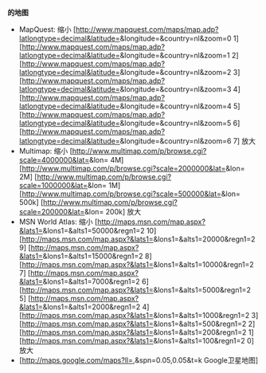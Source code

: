 '''{{{3}}}的地图 {{coord|{{{1|0}}}|N|{{{2|0}}}|E|}}'''

*MapQuest: 缩小 [http://www.mapquest.com/maps/map.adp?latlongtype=decimal&latitude={{{1}}}&longitude={{{2}}}&country=nl&zoom=0 1] [http://www.mapquest.com/maps/map.adp?latlongtype=decimal&latitude={{{1}}}&longitude={{{2}}}&country=nl&zoom=1 2] [http://www.mapquest.com/maps/map.adp?latlongtype=decimal&latitude={{{1}}}&longitude={{{2}}}&country=nl&zoom=2 3] [http://www.mapquest.com/maps/map.adp?latlongtype=decimal&latitude={{{1}}}&longitude={{{2}}}&country=nl&zoom=3 4] [http://www.mapquest.com/maps/map.adp?latlongtype=decimal&latitude={{{1}}}&longitude={{{2}}}&country=nl&zoom=4 5] [http://www.mapquest.com/maps/map.adp?latlongtype=decimal&latitude={{{1}}}&longitude={{{2}}}&country=nl&zoom=5 6] [http://www.mapquest.com/maps/map.adp?latlongtype=decimal&latitude={{{1}}}&longitude={{{2}}}&country=nl&zoom=6 7] 放大
*Multimap: 缩小 [http://www.multimap.com/p/browse.cgi?scale=4000000&lat={{{1}}}&lon={{{2}}} 4M] [http://www.multimap.com/p/browse.cgi?scale=2000000&lat={{{1}}}&lon={{{2}}} 2M] [http://www.multimap.com/p/browse.cgi?scale=1000000&lat={{{1}}}&lon={{{2}}} 1M] [http://www.multimap.com/p/browse.cgi?scale=500000&lat={{{1}}}&lon={{{2}}} 500k] [http://www.multimap.com/p/browse.cgi?scale=200000&lat={{{1}}}&lon={{{2}}} 200k] 放大
*MSN World Atlas: 缩小 [http://maps.msn.com/map.aspx?&lats1={{{1}}}&lons1={{{2}}}&alts1=50000&regn1=2 10] [http://maps.msn.com/map.aspx?&lats1={{{1}}}&lons1={{{2}}}&alts1=20000&regn1=2 9] [http://maps.msn.com/map.aspx?&lats1={{{1}}}&lons1={{{2}}}&alts1=15000&regn1=2 8] [http://maps.msn.com/map.aspx?&lats1={{{1}}}&lons1={{{2}}}&alts1=10000&regn1=2 7] [http://maps.msn.com/map.aspx?&lats1={{{1}}}&lons1={{{2}}}&alts1=7000&regn1=2 6] [http://maps.msn.com/map.aspx?&lats1={{{1}}}&lons1={{{2}}}&alts1=5000&regn1=2 5] [http://maps.msn.com/map.aspx?&lats1={{{1}}}&lons1={{{2}}}&alts1=2000&regn1=2 4] [http://maps.msn.com/map.aspx?&lats1={{{1}}}&lons1={{{2}}}&alts1=1000&regn1=2 3] [http://maps.msn.com/map.aspx?&lats1={{{1}}}&lons1={{{2}}}&alts1=500&regn1=2 2] [http://maps.msn.com/map.aspx?&lats1={{{1}}}&lons1={{{2}}}&alts1=200&regn1=2 1] [http://maps.msn.com/map.aspx?&lats1={{{1}}}&lons1={{{2}}}&alts1=100&regn1=2 0] 放大
*[http://maps.google.com/maps?ll={{{1}}},{{{2}}}&spn=0.05,0.05&t=k Google卫星地图]<noinclude>
[[Category:經緯模板|{{PAGENAME}}]]
</noinclude>
